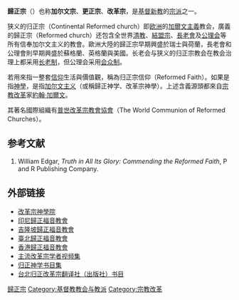 {{NoteTA|zh-cn:加尔文;zh-hk:加爾文;zh-tw:喀爾文}}
{{更正教}}
{{加尔文主义}}
{{主條目消歧義|本條目介紹的是基督新教受喀爾文主義影響的派別。關於基督新教本身，請見[[改革教|改革教]]。}}

{{多個問題|
{{expand|time=2018-06-13T05:37:15+00:00}}
{{original research|time=2015-10-17T05:10:12+00:00}}
}}

'''歸正宗'''（{{lang-en|'''Reformed church'''}}）也称'''加尔文宗'''、'''更正宗'''、'''改革宗'''，是[[基督新教|基督新教]]的[[教派|宗派]]之一。

狭义的归正宗（Continental Reformed church）即[[欧洲|欧洲]]的[[加爾文主義|加爾文主義]]教会，廣義的歸正宗（Reformed church）还包含全世界[[清教|清教]]、[[結盟宗|結盟宗]]、[[長老宗|長老會]]及[[公理会|公理会]]等所有信奉加尔文主义的教會。歐洲大陸的歸正宗早期興盛於瑞士與荷蘭，長老會和公理會則早期興盛於蘇格蘭、英格蘭與美國。长老会与狭义的归正宗教会在教会治理上都采用[[长老制|长老制]]，但公理会采用[[會眾制|会众制]]。

若用來指一整套[[信仰|信仰]]生活與價值觀，稱為归正宗信仰（Reformed Faith）。如果是指[[神學|神學]]，是指[[加爾文主義|加尔文主义]]（或稱歸正神学、改革宗神學）。上述含義源頭都來自[[宗教改革|宗教改革]]家[[讓·喀爾文|約翰·加爾文]]。

其著名國際組織有[[普世改革宗教會協會|普世改革宗教會協會]]（The World Communion of Reformed Churches）。

== 参考文献 ==
# William Edgar, ''Truth in All Its Glory: Commending the Reformed Faith'', P and R Publishing Company.

==外部链接==
* [http://www.crts.edu/ 改革宗神學院] {{Wayback|url=http://www.crts.edu/ |date=20210401105525 }}
*[[:歸正福音教會|印尼歸正福音教會]]
*[http://www.klrec.net/ 吉隆坡歸正福音教會] {{Wayback|url=http://www.klrec.net/ |date=20180829074217 }}
*[http://www.rectp.org/ 臺北歸正福音教會] {{Wayback|url=http://www.rectp.org/ |date=20210117064700 }}
*[https://web.archive.org/web/20190817041811/http://www.rechk.org/ 香港歸正福音教會]
*[http://www.tudou.com/playlist/reformed 主流改革宗学者视频集] {{Wayback|url=http://www.tudou.com/playlist/reformed |date=20180821205728 }}
*[http://zuoshihezijide.blog.sohu.com/135713131.html 归正神学书目集] {{Wayback|url=http://zuoshihezijide.blog.sohu.com/135713131.html |date=20130921014017 }}
*[http://13571023.blog.hexun.com/72569802_d.html 台北归正改革宗翻译社（出版社）书目] {{Wayback|url=http://13571023.blog.hexun.com/72569802_d.html |date=20150504192030 }}

{{基督教页脚}}

{{Authority control}}
[[Category:歸正宗|]]
[[Category:基督教教会与教派|Category:基督教教会与教派]]
[[Category:宗教改革|Category:宗教改革]]